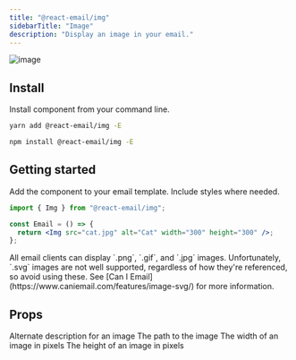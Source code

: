 ```yaml
---
title: "@react-email/img"
sidebarTitle: "Image"
description: "Display an image in your email."
---
```



<img className="rounded-md" src="/docs/images/components/img.png" alt="image" />

## Install

Install component from your command line.

<CodeGroup>

```sh yarn
yarn add @react-email/img -E
```

```sh npm
npm install @react-email/img -E
```

</CodeGroup>

## Getting started

Add the component to your email template. Include styles where needed.

```jsx
import { Img } from "@react-email/img";

const Email = () => {
  return <Img src="cat.jpg" alt="Cat" width="300" height="300" />;
};
```

<Tip>
  All email clients can display `.png`, `.gif`, and `.jpg` images.
  Unfortunately, `.svg` images are not well supported, regardless of how they're
  referenced, so avoid using these. See [Can I
  Email](https://www.caniemail.com/features/image-svg/) for more information.
</Tip>

## Props

<ResponseField name="alt" type="string">
  Alternate description for an image
</ResponseField>

<ResponseField name="src" type="string">
  The path to the image
</ResponseField>

<ResponseField name="width" type="string">
  The width of an image in pixels
</ResponseField>

<ResponseField name="height" type="string">
  The height of an image in pixels
</ResponseField>

<Support />

<License />
